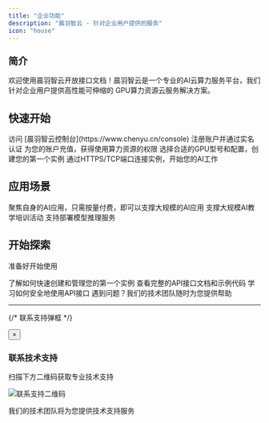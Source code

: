 ```yaml
---
title: "企业功能"
description: "晨羽智云 - 针对企业用户提供的服务"
icon: "house"
---
```


<h1 style="font-size: 1.2rem; font-weight: 600; line-height: 1.3;">简介</h1>

欢迎使用晨羽智云开放接口文档！晨羽智云是一个专业的AI云算力服务平台，我们针对企业用户提供高性能可伸缩的
GPU算力资源云服务解决方案。

## 快速开始

<Steps>
  <Step title="注册账户">
    访问 [晨羽智云控制台](https://www.chenyu.cn/console) 注册账户并通过实名认证
  </Step>
  <Step title="充值账户">
    为您的账户充值，获得使用算力资源的权限
  </Step>
  <Step title="创建实例">
    选择合适的GPU型号和配置，创建您的第一个实例
  </Step>
  <Step title="开始使用">
    通过HTTPS/TCP端口连接实例，开始您的AI工作
  </Step>
</Steps>

## 应用场景

<Tabs>
  <Tab title="AI应用支撑">
    聚焦自身的AI应用，只需按量付费，即可以支撑大规模的AI应用
  </Tab>
  <Tab title="AI教学平台">
    支撑大规模AI教学培训活动
  </Tab>
  <Tab title="模型推理部署">
    支持部署模型推理服务
  </Tab>
</Tabs>

## 开始探索

准备好开始使用

<CardGroup cols={2}>
  <Card title="快速入门指南" icon="rocket" href="/userguide/quickstart">
    了解如何快速创建和管理您的第一个实例
  </Card>
  <Card title="API 参考文档" icon="book" href="/api-reference">
    查看完整的API接口文档和示例代码
  </Card>
  <Card title="API 认证指南" icon="key" href="/userguide/authentication">
    学习如何安全地使用API接口
  </Card>
  <Card title="联系支持" icon="headset" href="#" onClick="showSupportModal()">
    遇到问题？我们的技术团队随时为您提供帮助
  </Card>
</CardGroup>

---


{/* 联系支持弹框 */}
<div id="support-modal" className="support-modal">
  <div className="modal-content">
    <button className="close-button" type="button">
      <span className="close-icon">×</span>
    </button>
    <div className="modal-header">
      <h3 className="modal-title">联系技术支持</h3>
      <p className="modal-subtitle">扫描下方二维码获取专业技术支持</p>
    </div>
    <div className="qr-code-container">
      <img
        src="https://img.cyuai.com/cpn/material/83ab67cf9a7940e3bea37b28d8fa07ed.png?2025073018"
        alt="联系支持二维码"
        className="qr-code-image"
      />
    </div>
    <div className="modal-footer">
      <p>我们的技术团队将为您提供技术支持服务</p>
    </div>
  </div>
</div>